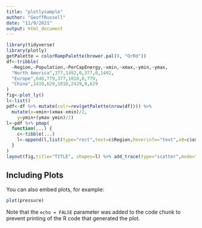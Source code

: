```yaml
---
title: "plotlysample"
author: "GeoffRussell"
date: "11/9/2021"
output: html_document
---
```


```r
library(tidyverse)
library(plotly)
getPalette = colorRampPalette(brewer.pal(9, "OrRd"))
df<-tribble(
  ~Region,~Population,~PerCapEnergy,~xmin,~xmax,~ymin,~ymax,
  "North America",377,1492,0,377,0,1492,
  "Europe",640,779,377,1018,0,779,
  "China",1410,629,1018,2429,0,629
)
fig<-plot_ly()
l<-list()
pdf<-df %>% mutate(colr=rev(getPalette(nrow(df)))) %>% 
  mutate(x=xmin+(xmax-xmin)/2,
    y=ymin+(ymax-ymin)/2)
l<-pdf %>% pmap(
  function(...) {
    c<-tibble(...)
    l<-append(l,list(type="rect",text=c$Region,hoverinfo="text",x0=c$xmin,x1=c$xmax,y0=c$ymin,y1=c$ymax,fillcolor=c$colr,opacity=0.7,line=list(width=0)))
  }
)
layout(fig,title="TITLE", shapes=l) %>% add_trace(type="scatter",mode="marker",x=pdf$x,y=pdf$y,text=pdf$Region,hoverinfo="text",marker=list(color="green"))

```

## Including Plots

You can also embed plots, for example:

```r
plot(pressure)
```

Note that the `echo = FALSE` parameter was added to the code chunk to prevent printing of the R code that generated the plot.
